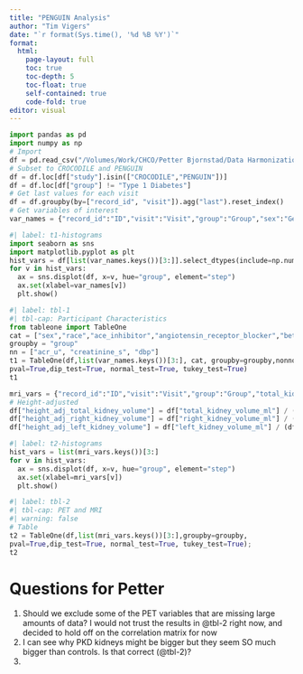 ```yaml
---
title: "PENGUIN Analysis"
author: "Tim Vigers"
date: "`r format(Sys.time(), '%d %B %Y')`"
format:
  html:
    page-layout: full
    toc: true
    toc-depth: 5
    toc-float: true
    self-contained: true
    code-fold: true
editor: visual
---
```


```python
import pandas as pd
import numpy as np
# Import
df = pd.read_csv("/Volumes/Work/CHCO/Petter Bjornstad/Data Harmonization/Data Clean/harmonized_dataset.csv",low_memory=False)
# Subset to CROCODILE and PENGUIN
df = df.loc[df["study"].isin(["CROCODILE","PENGUIN"])]
df = df.loc[df["group"] != "Type 1 Diabetes"]
# Get last values for each visit
df = df.groupby(by=["record_id", "visit"]).agg("last").reset_index()
# Get variables of interest
var_names = {"record_id":"ID","visit":"Visit","group":"Group","sex":"Gender","race":"Race","age":"Age","height":"Height","weight":"Weight","bmi":"BMI","sbp":"SBP","dbp":"DBP","pulse":"Pulse","creatinine_s":"Serum Creatinine","eGFR_CKD_epi":"eGFR","acr_u":"UACR","ace_inhibitor":"ACEi","angiotensin_receptor_blocker":"Angiotensin Receptor Blocker","beta_blocker":"Beta Blocker","ca_channel_blocker":"Ca Channel Blocker","diuretic":"Diuretic","statin":"Statin"}
```

```python
#| label: t1-histograms
import seaborn as sns
import matplotlib.pyplot as plt
hist_vars = df[list(var_names.keys())[3:]].select_dtypes(include=np.number).columns.tolist()
for v in hist_vars:
  ax = sns.displot(df, x=v, hue="group", element="step")
  ax.set(xlabel=var_names[v])
  plt.show()
```

```python
#| label: tbl-1
#| tbl-cap: Participant Characteristics
from tableone import TableOne
cat = ["sex","race","ace_inhibitor","angiotensin_receptor_blocker","beta_blocker","ca_channel_blocker","diuretic","statin"]
groupby = "group"
nn = ["acr_u", "creatinine_s", "dbp"]
t1 = TableOne(df,list(var_names.keys())[3:], cat, groupby=groupby,nonnormal=nn,
pval=True,dip_test=True, normal_test=True, tukey_test=True)
t1
```

```python
mri_vars = {"record_id":"ID","visit":"Visit","group":"Group","total_kidney_volume_ml":"Total Kidney Volume","right_kidney_volume_ml":"Right Kidney Volume","left_kidney_volume_ml":"Left Kidney Volume","height_adj_total_kidney_volume":"Height-Adjusted Total Kidney Volume","height_adj_right_kidney_volume":"Height-Adjusted Right Kidney Volume","height_adj_left_kidney_volume":"Height-Adjusted Left Kidney Volume","total_liver_volume_ml":"Total Liver Volume","total_cyst_volume_ml":"Total Cyst Volume","total_number_of_cysts":"Total Num. Cyst","lc_f":"Left Cortex Perfusion [F]","lc_k1":"Left Cortex Tracer Uptake Rate [K1]","lc_k2":"Left Cortex Oxidation Rate [k2]","lc_vb":"Left Cortex Blood Volume Fraction [vB]","rc_f":"Right Cortex Perfusion [F]","rc_k1":"Right Cortex Tracer Uptake Rate [K1]","rc_k2":"Right Cortex Oxidation Rate [k2]","rc_vb":"Right Cortex Blood Volume Fraction [vB]","lm_f":"Left Medulla Perfusion [F]","lm_k1":"Left Medulla Tracer Uptake Rate [K1]","lm_k2":"Left Medulla Oxidation Rate [k2]","lm_vb":"Left Medulla Blood Volume Fraction [vB]","rm_f":"Right Medulla Perfusion [F]","rm_k1":"Right Medulla Tracer Uptake Rate [K1]","rm_k2":"Right Medulla Oxidation Rate [k2]","rm_vb":"Right Medulla Blood Volume Fraction [vB]"}
# Height-adjusted
df["height_adj_total_kidney_volume"] = df["total_kidney_volume_ml"] / (df["height"] / 100)
df["height_adj_right_kidney_volume"] = df["right_kidney_volume_ml"] / (df["height"] / 100)
df["height_adj_left_kidney_volume"] = df["left_kidney_volume_ml"] / (df["height"] / 100)
```

```python
#| label: t2-histograms
hist_vars = list(mri_vars.keys())[3:]
for v in hist_vars:
  ax = sns.displot(df, x=v, hue="group", element="step")
  ax.set(xlabel=mri_vars[v])
  plt.show()
```

```python
#| label: tbl-2
#| tbl-cap: PET and MRI
#| warning: false
# Table
t2 = TableOne(df,list(mri_vars.keys())[3:],groupby=groupby,
pval=True,dip_test=True, normal_test=True, tukey_test=True);
t2
```

# Questions for Petter
1. Should we exclude some of the PET variables that are missing large amounts of data? I would not trust the results in @tbl-2 right now, and decided to hold off on the correlation matrix for now
2. I can see why PKD kidneys might be bigger but they seem SO much bigger than controls. Is that correct (@tbl-2)?
3. 